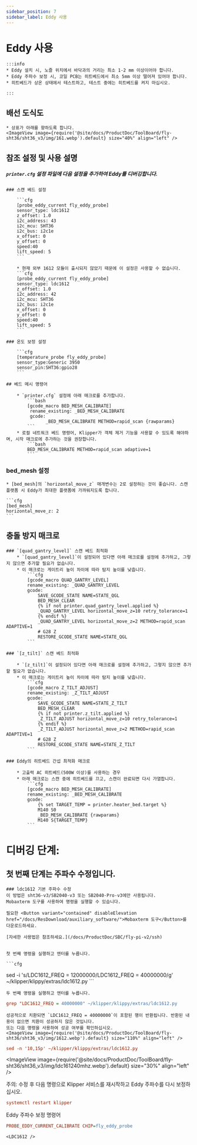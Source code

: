 ```yaml
---
sidebar_position: 7
sidebar_label: Eddy 사용
---
```




# Eddy 사용

    :::info
    * Eddy 설치 시, 노즐 위치에서 바닥과의 거리는 최소 1-2 mm 이상이어야 합니다.
    * Eddy 주파수 보정 시, 코일 PCB는 히트베드에서 최소 5mm 이상 떨어져 있어야 합니다.
    * 히트베드가 상온 상태에서 테스트하고, 테스트 중에는 히트베드를 켜지 마십시오.

    :::


## 배선 도식도

    * 상표가 아래를 향하도록 합니다.
    <ImageView image={require('@site/docs/ProductDoc/ToolBoard/fly-sht36/sht36_v3/img/161.webp').default} size="40%" align="left" />


## 참조 설정 및 사용 설명

##### `printer.cfg` 설정 파일에 다음 설정을 추가하여 Eddy를 디버깅합니다.

    ### 스캔 베드 설정

        ```cfg
        [probe_eddy_current fly_eddy_probe]
        sensor_type: ldc1612
        z_offset: 1.0
        i2c_address: 43
        i2c_mcu: SHT36
        i2c_bus: i2c1e
        x_offset: 0
        y_offset: 0
        speed:40
        lift_speed: 5
        ```

        * 현재 외부 1612 모듈이 출시되지 않았기 때문에 이 설정은 사용할 수 없습니다.
        ```cfg
        [probe_eddy_current fly_eddy_probe]
        sensor_type: ldc1612
        z_offset: 1.0
        i2c_address: 42
        i2c_mcu: SHT36
        i2c_bus: i2c1e
        x_offset: 0
        y_offset: 0
        speed:40
        lift_speed: 5
        ```

    ### 온도 보정 설정

        ```cfg
        [temperature_probe fly_eddy_probe]
        sensor_type:Generic 3950
        sensor_pin:SHT36:gpio28
        ```

    ## 베드 메시 명령어
    
        * `printer.cfg` 설정에 아래 매크로를 추가합니다.
            ```bash
            [gcode_macro BED_MESH_CALIBRATE]
             rename_existing: _BED_MESH_CALIBRATE
             gcode: 
                   _BED_MESH_CALIBRATE METHOD=rapid_scan {rawparams}
            ```
        * 로컬 네트워크 베드 명령어, Klipper가 객체 제거 기능을 사용할 수 있도록 해야하며, 시작 매크로에 추가하는 것을 권장합니다.
            ```bash
            BED_MESH_CALIBRATE METHOD=rapid_scan adaptive=1 
            ```

### bed_mesh 설정

    * [bed_mesh]의 `horizontal_move_z` 매개변수는 2로 설정하는 것이 좋습니다. 스캔 플랫폼 시 Eddy가 최대한 플랫폼에 가까워지도록 합니다.

    ```cfg
    [bed_mesh]
    horizontal_move_z: 2
    ```
## 충돌 방지 매크로

    ### `[quad_gantry_level]` 스캔 베드 최적화
        * `[quad_gantry_level]`이 설정되어 있다면 아래 매크로를 설정에 추가하고, 그렇지 않으면 추가할 필요가 없습니다.
        * 이 매크로는 게이트리 높이 차이에 따라 탐지 높이를 낮춥니다.
            ```cfg
            [gcode_macro QUAD_GANTRY_LEVEL]
            rename_existing: _QUAD_GANTRY_LEVEL
            gcode:
                SAVE_GCODE_STATE NAME=STATE_QGL
                BED_MESH_CLEAR
                {% if not printer.quad_gantry_level.applied %}
                _QUAD_GANTRY_LEVEL horizontal_move_z=10 retry_tolerance=1
                {% endif %}
                _QUAD_GANTRY_LEVEL horizontal_move_z=2 METHOD=rapid_scan ADAPTIVE=1
                # G28 Z
                RESTORE_GCODE_STATE NAME=STATE_QGL
            ```

    ### `[z_tilt]` 스캔 베드 최적화

        * `[z_tilt]`이 설정되어 있다면 아래 매크로를 설정에 추가하고, 그렇지 않으면 추가할 필요가 없습니다.
        * 이 매크로는 게이트리 높이 차이에 따라 탐지 높이를 낮춥니다.
            ```cfg
            [gcode_macro Z_TILT_ADJUST]
            rename_existing: _Z_TILT_ADJUST
            gcode:
                SAVE_GCODE_STATE NAME=STATE_Z_TILT
                BED_MESH_CLEAR
                {% if not printer.z_tilt.applied %}
                _Z_TILT_ADJUST horizontal_move_z=10 retry_tolerance=1
                {% endif %}
                _Z_TILT_ADJUST horizontal_move_z=2 METHOD=rapid_scan ADAPTIVE=1
                # G28 Z
                RESTORE_GCODE_STATE NAME=STATE_Z_TILT
            ```

    ### Eddy의 히트베드 간섭 최적화 매크로

        * 고출력 AC 히트베드(500W 이상)를 사용하는 경우
        * 아래 매크로는 스캔 중에 히트베드를 끄고, 스캔이 완료되면 다시 가열합니다.
            ```cfg
            [gcode_macro BED_MESH_CALIBRATE]
            rename_existing: _BED_MESH_CALIBRATE
            gcode:
                {% set TARGET_TEMP = printer.heater_bed.target %}
                M140 S0
                _BED_MESH_CALIBRATE {rawparams}
                M140 S{TARGET_TEMP}
            ```

   # 디버깅 단계:
   ## 첫 번째 단계는 주파수 수정입니다.

    ### ldc1612 기본 주파수 수정
    이 방법은 sht36-v3/SB2040-v3 또는 SB2040-Pro-v3에만 사용됩니다.
    Mobaxterm 도구를 사용하여 명령을 실행할 수 있습니다.
    
    필요한 <Button variant="contained" disableElevation href="/docs/ResDownload/auxiliary_software/">Mobaxterm 도구</Button>를 다운로드하세요.
    
    [자세한 사용법은 참조하세요.](/docs/ProductDoc/SBC/fly-pi-v2/ssh)


    첫 번째 명령을 실행하고 엔터를 누릅니다.

    ```cfg
sed -i 's/LDC1612_FREQ = 12000000/LDC1612_FREQ = 40000000/g' ~/klipper/klippy/extras/ldc1612.py
    ```

    두 번째 명령을 실행하고 엔터를 누릅니다.
  ```cfg
grep "LDC1612_FREQ = 40000000" ~/klipper/klippy/extras/ldc1612.py
  ```
    성공적으로 치환되면 `LDC1612_FREQ = 40000000`이 포함된 행이 반환됩니다. 반환된 내용이 없으면 치환이 성공하지 않은 것입니다.
    또는 다음 명령을 사용하여 성공 여부를 확인하십시오.
    <ImageView image={require('@site/docs/ProductDoc/ToolBoard/fly-sht36/sht36_v3/img/1612.webp').default} size="110%" align="left" />
```cfg
sed -n '10,15p' ~/klipper/klippy/extras/ldc1612.py
```
   <ImageView image={require('@site/docs/ProductDoc/ToolBoard/fly-sht36/sht36_v3/img/ldc161240mhz.webp').default} size="30%" align="left" />

   주의: 수정 후 다음 명령으로 Klipper 서비스를 재시작하고 Eddy 주파수를 다시 보정하십시오.
   ```cfg
   systemctl restart klipper
   ```
   Eddy 주파수 보정 명령어
   ```cfg
   PROBE_EDDY_CURRENT_CALIBRATE CHIP=fly_eddy_probe
   ```
    <LDC1612 />
